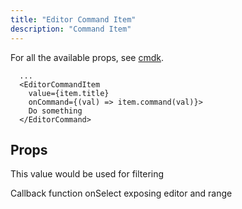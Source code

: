 ```yaml
---
title: "Editor Command Item"
description: "Command Item"
---
```


For all the available props, see [cmdk](https://github.com/pacocoursey/cmdk).

```tsx
  ...
  <EditorCommandItem
    value={item.title}
    onCommand={(val) => item.command(val)}>
    Do something
  </EditorCommand>
```

## Props

<ParamField required path='children' type='ReactNode'></ParamField>
<ParamField required path='value' type='string'>
  This value would be used for filtering
</ParamField>

<ParamField
  required
  path='onCommand'
  type='({ editor, range }: { editor: Editor; range: Range }) => void;'>
  Callback function onSelect exposing editor and range
</ParamField>

<ParamField path='className' type='string'></ParamField>

